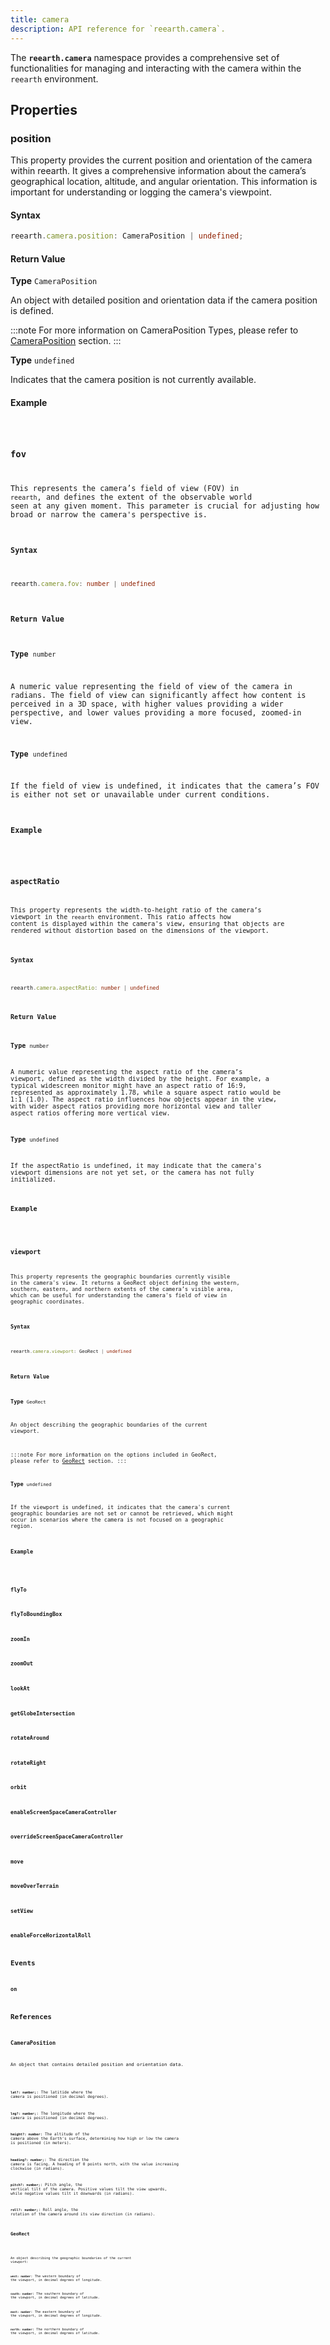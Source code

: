 ```yaml
---
title: camera
description: API reference for `reearth.camera`.
---
```


The **`reearth.camera`** namespace provides a comprehensive set of functionalities for managing and interacting with the camera within the `reearth` environment.


## Properties

### position

This property provides the current position and orientation of the camera within reearth. It gives a comprehensive information about the camera’s geographical location, altitude, and angular orientation. This information is important for understanding or logging the camera's viewpoint.

#### Syntax

```ts
reearth.camera.position: CameraPosition | undefined;
```

#### Return Value

**Type** `CameraPosition`

An object with detailed position and orientation data if the camera position is defined.

:::note
For more information on CameraPosition Types, please refer to [CameraPosition](#cameraposition) section.
:::

**Type** `undefined`

Indicates that the camera position is not currently available.

#### Example


<Code code={clearNoCheck(CameraPositionCode)} lang="ts" />

### fov

This represents the camera’s field of view (FOV) in `reearth`, and defines the extent of the observable world seen at any given moment. This parameter is crucial for adjusting how broad or narrow the camera's perspective is.

#### Syntax

```ts
reearth.camera.fov: number | undefined
```

#### Return Value

**Type** `number`

A numeric value representing the field of view of the camera in radians. The field of view can significantly affect how content is perceived in a 3D space, with higher values providing a wider perspective, and lower values providing a more focused, zoomed-in view.

**Type** `undefined`

If the field of view is undefined, it indicates that the camera’s FOV is either not set or unavailable under current conditions.

#### Example


<Code code={clearNoCheck(CameraFovCode)} lang="ts" />

### aspectRatio

This property represents the width-to-height ratio of the camera’s viewport in the `reearth` environment. This ratio affects how content is displayed within the camera's view, ensuring that objects are rendered without distortion based on the dimensions of the viewport.

#### Syntax

```ts
reearth.camera.aspectRatio: number | undefined
```

#### Return Value

**Type** `number`

A numeric value representing the aspect ratio of the camera’s viewport, defined as the width divided by the height. For example, a typical widescreen monitor might have an aspect ratio of 16:9, represented as approximately 1.78, while a square aspect ratio would be 1:1 (1.0). The aspect ratio influences how objects appear in the view, with wider aspect ratios providing more horizontal view and taller aspect ratios offering more vertical view.

**Type** `undefined`

If the aspectRatio is undefined, it may indicate that the camera's viewport dimensions are not yet set, or the camera has not fully initialized.

#### Example


<Code code={clearNoCheck(CameraAspectRatioCode)} lang="ts" />

### viewport

This property represents the geographic boundaries currently visible in the camera's view. It returns a GeoRect object defining the western, southern, eastern, and northern extents of the camera’s visible area, which can be useful for understanding the camera's field of view in geographic coordinates.

#### Syntax

```ts
reearth.camera.viewport: GeoRect | undefined
```

#### Return Value

**Type** `GeoRect`

An object describing the geographic boundaries of the current viewport.

:::note
For more information on the options included in GeoRect, please refer to [GeoRect](#georect) section.
:::

**Type** `undefined`

If the viewport is undefined, it indicates that the camera's current geographic boundaries are not set or cannot be retrieved, which might occur in scenarios where the camera is not focused on a geographic region.

#### Example


<Code code={clearNoCheck(CameraViewportCode)} lang="ts" />

### flyTo

### flyToBoundingBox

### zoomIn

### zoomOut

### lookAt

### getGlobeIntersection

### rotateAround

### rotateRight

### orbit

### enableScreenSpaceCameraController

### overrideScreenSpaceCameraController

### move

### moveOverTerrain

### setView

### enableForceHorizontalRoll

## Events

### on

## References

### CameraPosition

An object that contains detailed position and orientation data.


<Code code={clearNoCheck(CameraPosition)} lang="ts" />

**`lat?: number;`**: The latitide where the camera is positioned (in decimal degrees).

**`lng?: number;`**: The longitude where the camera is positioned (in decimal degrees).

**`height?: number`**: The altitude of the camera above the Earth's surface, determining how high or low the camera is positioned (in meters).

**`heading?: number;`**: The direction the camera is facing. A heading of 0 points north, with the value increasing clockwise (in radians).

**`pitch?: number;`**: Pitch angle, the vertical tilt of the camera. Positive values tilt the view upwards, while negative values tilt it downwards (in radians).

**`roll?: number;`**: Roll angle, the rotation of the camera around its view direction (in radians).

### GeoRect


<Code code={clearNoCheck(GeoRect)} lang="ts" />

An object describing the geographic boundaries of the current viewport:

**`west: number`**: The western boundary of the viewport, in decimal degrees of longitude.

**`south: number`**: The southern boundary of the viewport, in decimal degrees of latitude.

**`east: number`**: The eastern boundary of the viewport, in decimal degrees of longitude.

**`north: number`**: The northern boundary of the viewport, in decimal degrees of latitude.
